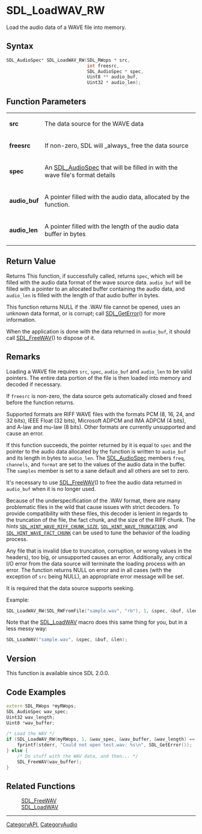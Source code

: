 = SDL_LoadWAV_RW =

Load the audio data of a WAVE file into memory.

== Syntax ==

<syntaxhighlight lang='c'>
SDL_AudioSpec* SDL_LoadWAV_RW(SDL_RWops * src,
                              int freesrc,
                              SDL_AudioSpec * spec,
                              Uint8 ** audio_buf,
                              Uint32 * audio_len);
</syntaxhighlight>

== Function Parameters ==

{|
|'''src'''
|The data source for the WAVE data
|-
|'''freesrc'''
|If non-zero, SDL will _always_ free the data source
|-
|'''spec'''
|An [[SDL_AudioSpec]] that will be filled in with the wave file's format details
|-
|'''audio_buf'''
|A pointer filled with the audio data, allocated by the function.
|-
|'''audio_len'''
|A pointer filled with the length of the audio data buffer in bytes
|}

== Return Value ==

Returns This function, if successfully called, returns <code>spec</code>,
which will be filled with the audio data format of the wave source data.
<code>audio_buf</code> will be filled with a pointer to an allocated buffer
containing the audio data, and <code>audio_len</code> is filled with the
length of that audio buffer in bytes.

This function returns NULL if the .WAV file cannot be opened, uses an
unknown data format, or is corrupt; call [[SDL_GetError]]() for more
information.

When the application is done with the data returned in
<code>audio_buf</code>, it should call [[SDL_FreeWAV]]() to dispose of it.

== Remarks ==

Loading a WAVE file requires <code>src</code>, <code>spec</code>,
<code>audio_buf</code> and <code>audio_len</code> to be valid pointers. The
entire data portion of the file is then loaded into memory and decoded if
necessary.

If <code>freesrc</code> is non-zero, the data source gets automatically
closed and freed before the function returns.

Supported formats are RIFF WAVE files with the formats PCM (8, 16, 24, and
32 bits), IEEE Float (32 bits), Microsoft ADPCM and IMA ADPCM (4 bits), and
A-law and mu-law (8 bits). Other formats are currently unsupported and
cause an error.

If this function succeeds, the pointer returned by it is equal to
<code>spec</code> and the pointer to the audio data allocated by the
function is written to <code>audio_buf</code> and its length in bytes to
<code>audio_len</code>. The [[SDL_AudioSpec]] members <code>freq</code>,
<code>channels</code>, and <code>format</code> are set to the values of the
audio data in the buffer. The <code>samples</code> member is set to a sane
default and all others are set to zero.

It's necessary to use [[SDL_FreeWAV]]() to free the audio data returned in
<code>audio_buf</code> when it is no longer used.

Because of the underspecification of the .WAV format, there are many
problematic files in the wild that cause issues with strict decoders. To
provide compatibility with these files, this decoder is lenient in regards
to the truncation of the file, the fact chunk, and the size of the RIFF
chunk. The hints <code>[[SDL_HINT_WAVE_RIFF_CHUNK_SIZE]]</code>,
<code>[[SDL_HINT_WAVE_TRUNCATION]]</code>, and
<code>[[SDL_HINT_WAVE_FACT_CHUNK]]</code> can be used to tune the behavior
of the loading process.

Any file that is invalid (due to truncation, corruption, or wrong values in
the headers), too big, or unsupported causes an error. Additionally, any
critical I/O error from the data source will terminate the loading process
with an error. The function returns NULL on error and in all cases (with
the exception of <code>src</code> being NULL), an appropriate error message
will be set.

It is required that the data source supports seeking.

Example:

<syntaxhighlight lang='c'>
SDL_LoadWAV_RW(SDL_RWFromFile("sample.wav", "rb"), 1, &spec, &buf, &len);
</syntaxhighlight>

Note that the [[SDL_LoadWAV]] macro does this same thing for you, but in a
less messy way:

<syntaxhighlight lang='c'>
SDL_LoadWAV("sample.wav", &spec, &buf, &len);
</syntaxhighlight>

== Version ==

This function is available since SDL 2.0.0.

== Code Examples ==

<syntaxhighlight lang='c++'>
extern SDL_RWops *myRWops;
SDL_AudioSpec wav_spec;
Uint32 wav_length;
Uint8 *wav_buffer;

/* Load the WAV */
if (SDL_LoadWAV_RW(myRWops, 1, &wav_spec, &wav_buffer, &wav_length) == NULL) {
    fprintf(stderr, "Could not open test.wav: %s\n", SDL_GetError());
} else {
    /* Do stuff with the WAV data, and then... */
    SDL_FreeWAV(wav_buffer);
}
</syntaxhighlight>

== Related Functions ==

:[[SDL_FreeWAV]]
:[[SDL_LoadWAV]]

----
[[CategoryAPI]], [[CategoryAudio]]


